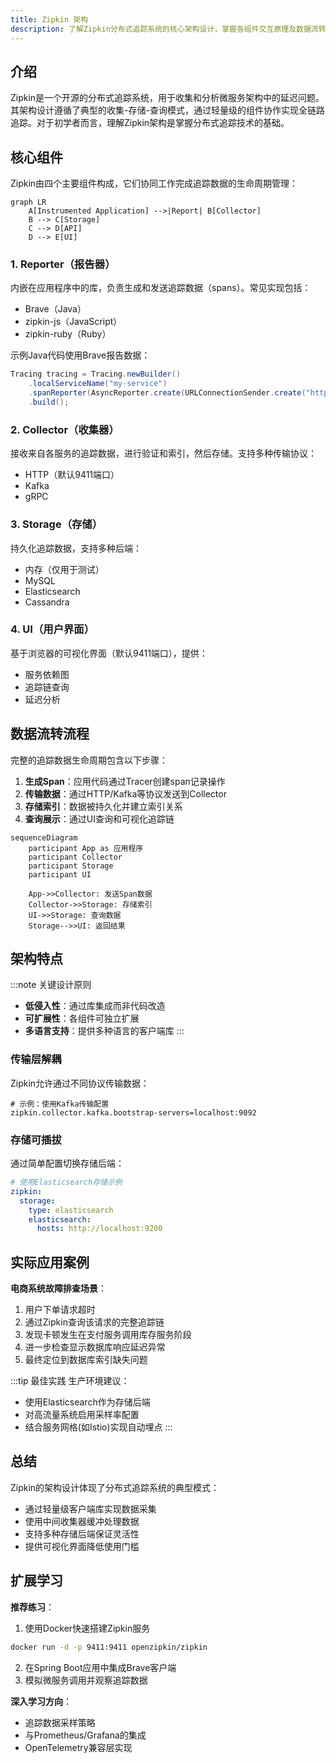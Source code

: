 ```yaml
---
title: Zipkin 架构
description: 了解Zipkin分布式追踪系统的核心架构设计，掌握各组件交互原理及数据流转过程
---
```


## 介绍

Zipkin是一个开源的分布式追踪系统，用于收集和分析微服务架构中的延迟问题。其架构设计遵循了典型的收集-存储-查询模式，通过轻量级的组件协作实现全链路追踪。对于初学者而言，理解Zipkin架构是掌握分布式追踪技术的基础。

## 核心组件

Zipkin由四个主要组件构成，它们协同工作完成追踪数据的生命周期管理：

```mermaid
graph LR
    A[Instrumented Application] -->|Report| B[Collector]
    B --> C[Storage]
    C --> D[API]
    D --> E[UI]
```

### 1. Reporter（报告器）
内嵌在应用程序中的库，负责生成和发送追踪数据（spans）。常见实现包括：
- Brave（Java）
- zipkin-js（JavaScript）
- zipkin-ruby（Ruby）

示例Java代码使用Brave报告数据：
```java
Tracing tracing = Tracing.newBuilder()
    .localServiceName("my-service")
    .spanReporter(AsyncReporter.create(URLConnectionSender.create("http://localhost:9411/api/v2/spans")))
    .build();
```

### 2. Collector（收集器）
接收来自各服务的追踪数据，进行验证和索引，然后存储。支持多种传输协议：
- HTTP（默认9411端口）
- Kafka
- gRPC

### 3. Storage（存储）
持久化追踪数据，支持多种后端：
- 内存（仅用于测试）
- MySQL
- Elasticsearch
- Cassandra

### 4. UI（用户界面）
基于浏览器的可视化界面（默认9411端口），提供：
- 服务依赖图
- 追踪链查询
- 延迟分析

## 数据流转流程

完整的追踪数据生命周期包含以下步骤：

1. **生成Span**：应用代码通过Tracer创建span记录操作
2. **传输数据**：通过HTTP/Kafka等协议发送到Collector
3. **存储索引**：数据被持久化并建立索引关系
4. **查询展示**：通过UI查询和可视化追踪链

```mermaid
sequenceDiagram
    participant App as 应用程序
    participant Collector
    participant Storage
    participant UI
    
    App->>Collector: 发送Span数据
    Collector->>Storage: 存储索引
    UI->>Storage: 查询数据
    Storage-->>UI: 返回结果
```

## 架构特点

:::note 关键设计原则
- **低侵入性**：通过库集成而非代码改造
- **可扩展性**：各组件可独立扩展
- **多语言支持**：提供多种语言的客户端库
:::

### 传输层解耦
Zipkin允许通过不同协议传输数据：
```properties
# 示例：使用Kafka传输配置
zipkin.collector.kafka.bootstrap-servers=localhost:9092
```

### 存储可插拔
通过简单配置切换存储后端：
```yaml
# 使用Elasticsearch存储示例
zipkin:
  storage:
    type: elasticsearch
    elasticsearch:
      hosts: http://localhost:9200
```

## 实际应用案例

**电商系统故障排查场景**：
1. 用户下单请求超时
2. 通过Zipkin查询该请求的完整追踪链
3. 发现卡顿发生在支付服务调用库存服务阶段
4. 进一步检查显示数据库响应延迟异常
5. 最终定位到数据库索引缺失问题

:::tip 最佳实践
生产环境建议：
- 使用Elasticsearch作为存储后端
- 对高流量系统启用采样率配置
- 结合服务网格(如Istio)实现自动埋点
:::

## 总结

Zipkin的架构设计体现了分布式追踪系统的典型模式：
- 通过轻量级客户端库实现数据采集
- 使用中间收集器缓冲处理数据
- 支持多种存储后端保证灵活性
- 提供可视化界面降低使用门槛

## 扩展学习

**推荐练习**：
1. 使用Docker快速搭建Zipkin服务
```bash
docker run -d -p 9411:9411 openzipkin/zipkin
```
2. 在Spring Boot应用中集成Brave客户端
3. 模拟微服务调用并观察追踪数据

**深入学习方向**：
- 追踪数据采样策略
- 与Prometheus/Grafana的集成
- OpenTelemetry兼容层实现